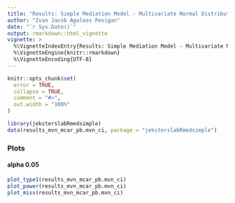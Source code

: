 ```yaml
---
title: "Results: Simple Mediation Model - Multivariate Normal Distribution - Data Missing Completely at Random - Parametric Bootstrap Confidence Intervals using Full Information Maximum Likelihood"
author: "Ivan Jacob Agaloos Pesigan"
date: "`r Sys.Date()`"
output: rmarkdown::html_vignette
vignette: >
  %\VignetteIndexEntry{Results: Simple Mediation Model - Multivariate Normal Distribution - Data Missing Completely at Random - Parametric Bootstrap Confidence Intervals using Full Information Maximum Likelihood}
  %\VignetteEngine{knitr::rmarkdown}
  %\VignetteEncoding{UTF-8}
---
```


```r
knitr::opts_chunk$set(
  error = TRUE,
  collapse = TRUE,
  comment = "#>",
  out.width = "100%"
)
```

```r
library(jeksterslabRmedsimple)
data(results_mvn_mcar_pb.mvn_ci, package = "jeksterslabRmedsimple")
```

### Plots

#### alpha 0.05

```r
plot_type1(results_mvn_mcar_pb.mvn_ci)
plot_power(results_mvn_mcar_pb.mvn_ci)
plot_miss(results_mvn_mcar_pb.mvn_ci)
```
